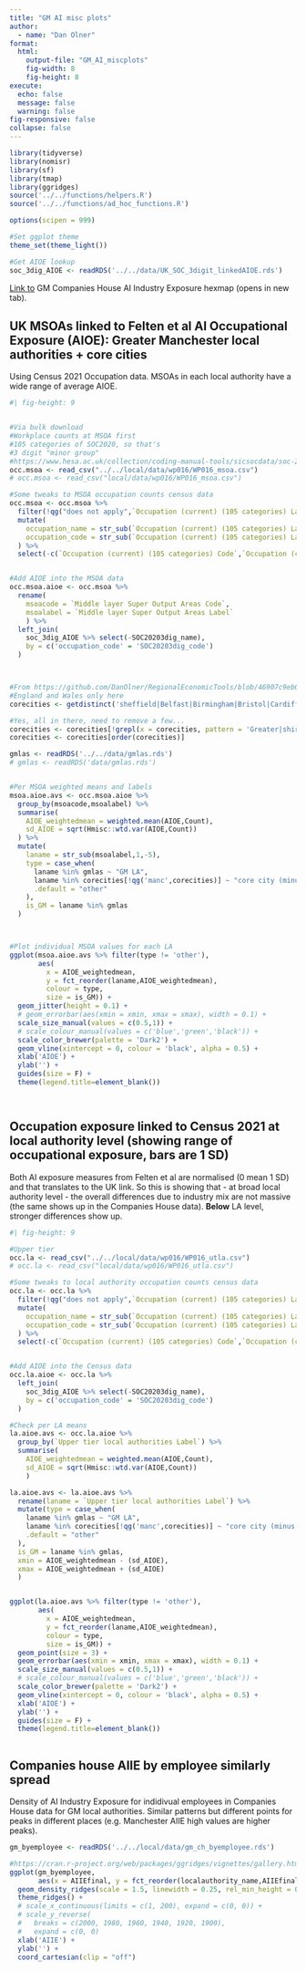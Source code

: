```yaml
---
title: "GM AI misc plots"
author:
  - name: "Dan Olner"
format: 
  html:
    output-file: "GM_AI_miscplots"
    fig-width: 8
    fig-height: 8
execute:
  echo: false
  message: false
  warning: false
fig-responsive: false
collapse: false
---
```


```r
library(tidyverse)
library(nomisr)
library(sf)
library(tmap)
library(ggridges)
source('../../functions/helpers.R')
source('../../functions/ad_hoc_functions.R')

options(scipen = 999)

#Set ggplot theme
theme_set(theme_light())

#Get AIOE lookup
soc_3dig_AIOE <- readRDS('../../data/UK_SOC_3digit_linkedAIOE.rds')


```

[Link to](https://danolner.github.io/AI_economy/maps/GM_AI_FeltenAIIE_avweightedbyemployees_CompaniesHouse.html){target="_blank"} GM Companies House AI Industry Exposure hexmap (opens in new tab).

## UK MSOAs linked to Felten et al AI Occupational Exposure (AIOE): Greater Manchester local authorities + core cities

Using Census 2021 Occupation data. MSOAs in each local authority have a wide range of average AIOE.

```r
#| fig-height: 9


#Via bulk download
#Workplace counts at MSOA first
#105 categories of SOC2020, so that's 
#3 digit "minor group"
#https://www.hesa.ac.uk/collection/coding-manual-tools/sicsocdata/soc-2020
occ.msoa <- read_csv("../../local/data/wp016/WP016_msoa.csv")
# occ.msoa <- read_csv("local/data/wp016/WP016_msoa.csv")

#Some tweaks to MSOA occupation counts census data
occ.msoa <- occ.msoa %>% 
  filter(!qg("does not apply",`Occupation (current) (105 categories) Label`)) %>% 
  mutate(
    occupation_name = str_sub(`Occupation (current) (105 categories) Label`,5,-1),
    occupation_code = str_sub(`Occupation (current) (105 categories) Label`,1,3)
  ) %>% 
  select(-c(`Occupation (current) (105 categories) Code`,`Occupation (current) (105 categories) Label`))


#Add AIOE into the MSOA data
occ.msoa.aioe <- occ.msoa %>% 
  rename(
    msoacode = `Middle layer Super Output Areas Code`,
    msoalabel = `Middle layer Super Output Areas Label`
    ) %>% 
  left_join(
    soc_3dig_AIOE %>% select(-SOC20203dig_name),
    by = c('occupation_code' = 'SOC20203dig_code')
  )



#From https://github.com/DanOlner/RegionalEconomicTools/blob/46907c9eb05193fe790579f73ff5f1ff019d90f5/quarto_docs/Bradford_sectorclusters.qmd#L384C1-L411C53
#England and Wales only here
corecities <- getdistinct('sheffield|Belfast|Birmingham|Bristol|Cardiff|Glasgow|Leeds|Liverpool|Manchester|Tyne|Nottingham', unique(str_sub(occ.msoa.aioe$msoalabel,1,-5)))

#Yes, all in there, need to remove a few...
corecities <- corecities[!grepl(x = corecities, pattern = 'Greater|shire|side', ignore.case = T)]
corecities <- corecities[order(corecities)]

gmlas <- readRDS('../../data/gmlas.rds')
# gmlas <- readRDS('data/gmlas.rds')


#Per MSOA weighted means and labels
msoa.aioe.avs <- occ.msoa.aioe %>% 
  group_by(msoacode,msoalabel) %>% 
  summarise(
    AIOE_weightedmean = weighted.mean(AIOE,Count),
    sd_AIOE = sqrt(Hmisc::wtd.var(AIOE,Count))
  ) %>% 
  mutate(
    laname = str_sub(msoalabel,1,-5),
    type = case_when(
      laname %in% gmlas ~ "GM LA",
      laname %in% corecities[!qg('manc',corecities)] ~ "core city (minus manc)",
      .default = "other"
    ),
    is_GM = laname %in% gmlas
  )



#Plot individual MSOA values for each LA
ggplot(msoa.aioe.avs %>% filter(type != 'other'), 
       aes(
         x = AIOE_weightedmean, 
         y = fct_reorder(laname,AIOE_weightedmean), 
         colour = type, 
         size = is_GM)) +
  geom_jitter(height = 0.1) +
  # geom_errorbar(aes(xmin = xmin, xmax = xmax), width = 0.1) +
  scale_size_manual(values = c(0.5,1)) +
  # scale_colour_manual(values = c('blue','green','black')) +
  scale_color_brewer(palette = 'Dark2') +
  geom_vline(xintercept = 0, colour = 'black', alpha = 0.5) +
  xlab('AIOE') +
  ylab('') +
  guides(size = F) +
  theme(legend.title=element_blank())




```


## Occupation exposure linked to Census 2021 at local authority level (showing range of occupational exposure, bars are 1 SD)

Both AI exposure measures from Felten et al are normalised (0 mean 1 SD) and that translates to the UK link. So this is showing that - at broad local authority level - the overall differences due to industry mix are not massive (the same shows up in the Companies House data). **Below** LA level, stronger differences show up.


```r
#| fig-height: 9

#Upper tier
occ.la <- read_csv("../../local/data/wp016/WP016_utla.csv")
# occ.la <- read_csv("local/data/wp016/WP016_utla.csv")

#Some tweaks to local authority occupation counts census data
occ.la <- occ.la %>% 
  filter(!qg("does not apply",`Occupation (current) (105 categories) Label`)) %>% 
  mutate(
    occupation_name = str_sub(`Occupation (current) (105 categories) Label`,5,-1),
    occupation_code = str_sub(`Occupation (current) (105 categories) Label`,1,3)
  ) %>% 
  select(-c(`Occupation (current) (105 categories) Code`,`Occupation (current) (105 categories) Label`))


#Add AIOE into the Census data
occ.la.aioe <- occ.la %>% 
  left_join(
    soc_3dig_AIOE %>% select(-SOC20203dig_name),
    by = c('occupation_code' = 'SOC20203dig_code')
  )

#Check per LA means
la.aioe.avs <- occ.la.aioe %>% 
  group_by(`Upper tier local authorities Label`) %>% 
  summarise(
    AIOE_weightedmean = weighted.mean(AIOE,Count),
    sd_AIOE = sqrt(Hmisc::wtd.var(AIOE,Count))
    )

la.aioe.avs <- la.aioe.avs %>%
  rename(laname = `Upper tier local authorities Label`) %>% 
  mutate(type = case_when(
    laname %in% gmlas ~ "GM LA",
    laname %in% corecities[!qg('manc',corecities)] ~ "core city (minus manc)",
    .default = "other"
  ),
  is_GM = laname %in% gmlas,
  xmin = AIOE_weightedmean - (sd_AIOE),
  xmax = AIOE_weightedmean + (sd_AIOE)
  )


ggplot(la.aioe.avs %>% filter(type != 'other'), 
       aes(
         x = AIOE_weightedmean, 
         y = fct_reorder(laname,AIOE_weightedmean), 
         colour = type, 
         size = is_GM)) +
  geom_point(size = 3) +
  geom_errorbar(aes(xmin = xmin, xmax = xmax), width = 0.1) +
  scale_size_manual(values = c(0.5,1)) +
  # scale_colour_manual(values = c('blue','green','black')) +
  scale_color_brewer(palette = 'Dark2') +
  geom_vline(xintercept = 0, colour = 'black', alpha = 0.5) +
  xlab('AIOE') +
  ylab('') +
  guides(size = F) +
  theme(legend.title=element_blank())



```




## Companies house AIIE by employee similarly spread

Density of AI Industry Exposure for indidivual employees in Companies House data for GM local authorities. Similar patterns but different points for peaks in different places (e.g. Manchester AIIE high values are higher peaks).

```r

gm_byemployee <- readRDS('../../local/data/gm_ch_byemployee.rds')

#https://cran.r-project.org/web/packages/ggridges/vignettes/gallery.html
ggplot(gm_byemployee, 
       aes(x = AIIEfinal, y = fct_reorder(localauthority_name,AIIEfinal), group = fct_reorder(localauthority_name,AIIEfinal))) +
  geom_density_ridges(scale = 1.5, linewidth = 0.25, rel_min_height = 0.03, alpha = 1) +
  theme_ridges() +
  # scale_x_continuous(limits = c(1, 200), expand = c(0, 0)) +
  # scale_y_reverse(
  #   breaks = c(2000, 1980, 1960, 1940, 1920, 1900),
  #   expand = c(0, 0)
  xlab('AIIE') +
  ylab('') +
  coord_cartesian(clip = "off")




```



